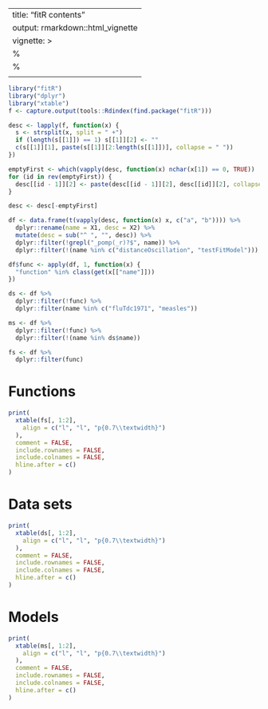 ---
title: "fitR contents"
output: rmarkdown::html_vignette
vignette: >
  %\VignetteIndexEntry{fitR contents}
  %\VignetteEngine{knitr::rmarkdown}
  \usepackage[utf8]{inputenc}
------

```r
library("fitR")
library("dplyr")
library("xtable")
f <- capture.output(tools::Rdindex(find.package("fitR")))

desc <- lapply(f, function(x) {
  s <- strsplit(x, split = " +")
  if (length(s[[1]]) == 1) s[[1]][2] <- ""
  c(s[[1]][1], paste(s[[1]][2:length(s[[1]])], collapse = " "))
})

emptyFirst <- which(vapply(desc, function(x) nchar(x[1]) == 0, TRUE))
for (id in rev(emptyFirst)) {
  desc[[id - 1]][2] <- paste(desc[[id - 1]][2], desc[[id]][2], collapse = " ")
}

desc <- desc[-emptyFirst]

df <- data.frame(t(vapply(desc, function(x) x, c("a", "b")))) %>%
  dplyr::rename(name = X1, desc = X2) %>%
  mutate(desc = sub("^ ", "", desc)) %>%
  dplyr::filter(!grepl("_pomp(_r)?$", name)) %>%
  dplyr::filter(!(name %in% c("distanceOscillation", "testFitModel")))

df$func <- apply(df, 1, function(x) {
  "function" %in% class(get(x[["name"]]))
})

ds <- df %>%
  dplyr::filter(!func) %>%
  dplyr::filter(name %in% c("fluTdc1971", "measles"))

ms <- df %>%
  dplyr::filter(!func) %>%
  dplyr::filter(!(name %in% ds$name))

fs <- df %>%
  dplyr::filter(func)
```

# Functions

```r
print(
  xtable(fs[, 1:2],
    align = c("l", "l", "p{0.7\\textwidth}")
  ),
  comment = FALSE,
  include.rownames = FALSE,
  include.colnames = FALSE,
  hline.after = c()
)
```

# Data sets

```r
print(
  xtable(ds[, 1:2],
    align = c("l", "l", "p{0.7\\textwidth}")
  ),
  comment = FALSE,
  include.rownames = FALSE,
  include.colnames = FALSE,
  hline.after = c()
)
```

# Models

```r
print(
  xtable(ms[, 1:2],
    align = c("l", "l", "p{0.7\\textwidth}")
  ),
  comment = FALSE,
  include.rownames = FALSE,
  include.colnames = FALSE,
  hline.after = c()
)
```

